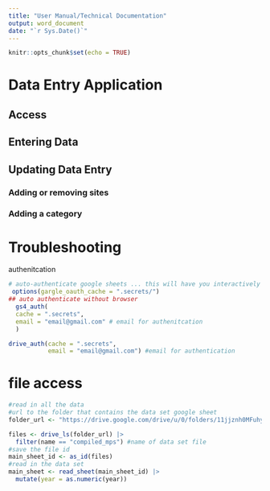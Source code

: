 ```yaml
---
title: "User Manual/Technical Documentation"
output: word_document
date: "`r Sys.Date()`"
---
```


```r
knitr::opts_chunk$set(echo = TRUE)
```

# Data Entry Application

## Access

## Entering Data

## Updating Data Entry

### Adding or removing sites

### Adding a category

# Troubleshooting 

authenitcation

```r
# auto-authenticate google sheets ... this will have you interactively authenticate using broswer
 options(gargle_oauth_cache = ".secrets/")
## auto authenticate without browser
  gs4_auth(
  cache = ".secrets",
  email = "email@gmail.com" # email for authenitcation
  )
```

```r
drive_auth(cache = ".secrets",
           email = "email@gmail.com") #email for authentication
```


# file access 

```r
#read in all the data
#url to the folder that contains the data set google sheet
folder_url <- "https://drive.google.com/drive/u/0/folders/11jjznh0MFuhy8oLxHp8uGePF4xR5T-GW"

files <- drive_ls(folder_url) |>
  filter(name == "compiled_mps") #name of data set file 
#save the file id
main_sheet_id <- as_id(files)
#read in the data set
main_sheet <- read_sheet(main_sheet_id) |> 
  mutate(year = as.numeric(year))
```


